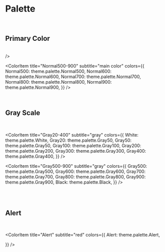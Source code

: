 
<Meta title="style/Palette" />

# Palette

<br />

## Primary Color

<br />

<ColorPalette>
  <ColorItem
    title="Normal50-400"
    subtitle="main color"
    colors={{
      Normal50: theme.palette.Normal50,
      Normal100: theme.palette.Normal100,
      Normal200: theme.palette.Normal200,
      Normal300: theme.palette.Normal300,
      Normal400: theme.palette.Normal400,
    }}

/>

<ColorItem
  title="Normal500-900"
  subtitle="main color"
  colors={{
    Normal500: theme.palette.Normal500,
    Normal600: theme.palette.Normal600,
    Normal700: theme.palette.Normal700,
    Normal800: theme.palette.Normal800,
    Normal900: theme.palette.Normal900,
  }}
/>
</ColorPalette>

<br />

## Gray Scale

<br />

<ColorPalette>

<ColorItem
  title="Gray20-400"
  subtitle="gray"
  colors={{
    White: theme.palette.White,
    Gray20: theme.palette.Gray50,
    Gray50: theme.palette.Gray50,
    Gray100: theme.palette.Gray100,
    Gray200: theme.palette.Gray200,
    Gray300: theme.palette.Gray300,
    Gray400: theme.palette.Gray400,
  }}
/>

<ColorItem
  title="Gray500-900"
  subtitle="gray"
  colors={{
    Gray500: theme.palette.Gray500,
    Gray600: theme.palette.Gray600,
    Gray700: theme.palette.Gray700,
    Gray800: theme.palette.Gray800,
    Gray900: theme.palette.Gray900,
    Black: theme.palette.Black,
  }}
/>

<br />

</ColorPalette>

<br />

## Alert

<br />

<ColorPalette>

<ColorItem
  title="Alert"
  subtitle="red"
  colors={{
    Alert: theme.palette.Alert,

}}
/>

</ColorPalette>
